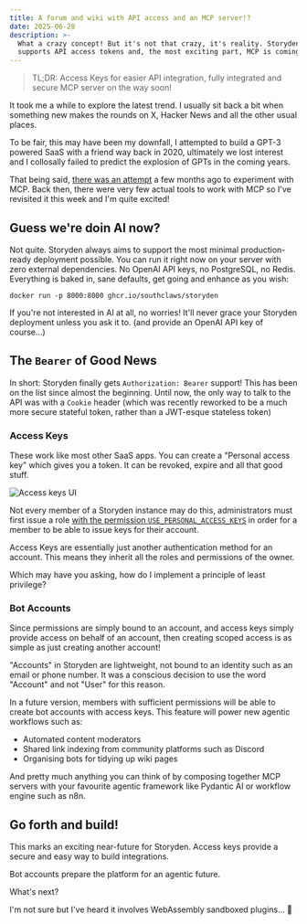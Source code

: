 ```yaml
---
title: A forum and wiki with API access and an MCP server!?
date: 2025-06-28
description: >-
  What a crazy concept! But it's not that crazy, it's reality. Storyden now
  supports API access tokens and, the most exciting part, MCP is coming!
---
```


> TL;DR: Access Keys for easier API integration, fully integrated and secure MCP server on the way soon!

It took me a while to explore the latest trend. I usually sit back a bit when something new makes the rounds on X, Hacker News and all the other usual places.

To be fair, this may have been my downfall, I attempted to build a GPT-3 powered SaaS with a friend way back in 2020, ultimately we lost interest and I collosally failed to predict the explosion of GPTs in the coming years.

That being said, [there was an attempt](https://github.com/Southclaws/storyden/tree/model-context-protocol) a few months ago to experiment with MCP. Back then, there were very few actual tools to work with MCP so I've revisited it this week and I'm quite excited!

## Guess we're doin AI now?

Not quite. Storyden always aims to support the most minimal production-ready deployment possible. You can run it right now on your server with zero external dependencies. No OpenAI API keys, no PostgreSQL, no Redis. Everything is baked in, sane defaults, get going and enhance as you wish:

```
docker run -p 8000:8000 ghcr.io/southclaws/storyden
```

If you're not interested in AI at all, no worries! It'll never grace your Storyden deployment unless you ask it to. (and provide an OpenAI API key of course...)

## The `Bearer` of Good News

In short: Storyden finally gets `Authorization: Bearer` support! This has been on the list since almost the beginning. Until now, the only way to talk to the API was with a `Cookie` header (which was recently reworked to be a much more secure stateful token, rather than a JWT-esque stateless token)

### Access Keys

These work like most other SaaS apps. You can create a "Personal access key" which gives you a token. It can be revoked, expire and all that good stuff.

![Access keys UI](/blog/access-keys.png)

Not every member of a Storyden instance may do this, administrators must first issue a role [with the permission `USE_PERSONAL_ACCESS_KEYS`](/docs/introduction/members/permissions) in order for a member to be able to issue keys for their account.

Access Keys are essentially just another authentication method for an account. This means they inherit all the roles and permissions of the owner.

Which may have you asking, how do I implement a principle of least privilege?

### Bot Accounts

Since permissions are simply bound to an account, and access keys simply provide access on behalf of an account, then creating scoped access is as simple as just creating another account!

"Accounts" in Storyden are lightweight, not bound to an identity such as an email or phone number. It was a conscious decision to use the word "Account" and not "User" for this reason.

In a future version, members with sufficient permissions will be able to create bot accounts with access keys. This feature will power new agentic workflows such as:

- Automated content moderators
- Shared link indexing from community platforms such as Discord
- Organising bots for tidying up wiki pages

And pretty much anything you can think of by composing together MCP servers with your favourite agentic framework like Pydantic AI or workflow engine such as n8n.

## Go forth and build!

This marks an exciting near-future for Storyden. Access keys provide a secure and easy way to build integrations.

Bot accounts prepare the platform for an agentic future.

What's next?

I'm not sure but I've heard it involves WebAssembly sandboxed plugins... 👀
